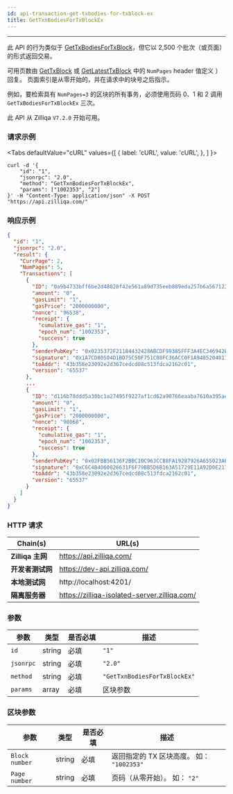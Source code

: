 ```yaml
---
id: api-transaction-get-txbodies-for-txblock-ex
title: GetTxnBodiesForTxBlockEx
---
```


---
此 API 的行为类似于 [GetTxBodiesForTxBlock](api-transaction-get-txbodies-for-txblock.mdx)，但它以 2,500 个批次（或页面）的形式返回交易。

可用页数由 [GetTxBlock](api-blockchain-get-tx-block.mdx) 或 [GetLatestTxBlock](api-blockchain-get-latest-tx-block.mdx) 中的 `NumPages`  header 值定义 ） 回复。 页面索引是从零开始的，并在请求中的块号之后指示。

例如，要检索具有 `NumPages=3` 的区块的所有事务，必须使用页码 0、1 和 2 调用 `GetTxBodiesForTxBlockEx` 三次。

此 API 从 Zilliqa `V7.2.0` 开始可用。

### 请求示例



<Tabs
  defaultValue="cURL"
  values={[
    { label: 'cURL', value: 'cURL', },
  ]
}>

<TabItem value="cURL">

```shell
curl -d '{
    "id": "1",
    "jsonrpc": "2.0",
    "method": "GetTxnBodiesForTxBlockEx",
    "params": ["1002353", "2"]
}' -H "Content-Type: application/json" -X POST "https://api.zilliqa.com/"
```
</TabItem>

</Tabs>

### 响应示例

```json
{
  "id": "1",
  "jsonrpc": "2.0",
  "result": {
    "CurrPage": 2,
    "NumPages": 5,
    "Transactions": [
      {
        "ID": "0a9b4733bff6be2d48020f42e561a89d735eeb809eda257b6a56712223e842eb",
        "amount": "0",
        "gasLimit": "1",
        "gasPrice": "2000000000",
        "nonce": "96538",
        "receipt": {
          "cumulative_gas": "1",
          "epoch_num": "1002353",
          "success": true
        },
        "senderPubKey": "0x0235372F21184432428ABCDF99385FFF3A4EC346942B51FACBE9589DDF482C5D45",
        "signature": "0x1A7CD80504D1BD75C50F751C08FC36ACC0F1A94852048179BCC927A3D5BC297AF01FB0A9CADBEC9AB870D330C8E2931E7025AE1293CE66B7429ABC44E785F16B",
        "toAddr": "43b358e23092e2d367cedcd08c513fdca2162c01",
        "version": "65537"
      },
      ...
      {
        "ID": "d116b78ddd5a30bc1a27495f9227af1cd62a90766eaaba7610a395aeab78ee10",
        "amount": "0",
        "gasLimit": "1",
        "gasPrice": "2000000000",
        "nonce": "98068",
        "receipt": {
          "cumulative_gas": "1",
          "epoch_num": "1002353",
          "success": true
        },
        "senderPubKey": "0x02FBB56136F2BBC10C963CCB8FA19287926A655023AB137BB018D2C65238D0F481",
        "signature": "0xC6C4B4060026631F6F79BB5D6B163A51729E11A92D0E217F3ABCD38D2A8E733C62A9EBADA184DEAD5859BBE68ABD888E3A0B194B260FF7A9ACD58523A37EF896",
        "toAddr": "43b358e23092e2d367cedcd08c513fdca2162c01",
        "version": "65537"
      }
    ]
  }
}
```

### HTTP 请求

| Chain(s)              | URL(s)                       |
| --------------------- | ---------------------------- |
| **Zilliqa 主网**   | https://api.zilliqa.com/     |
| **开发者测试网** | https://dev-api.zilliqa.com/ |
| **本地测试网**     | http://localhost:4201/       |
| **隔离服务器**   | https://zilliqa-isolated-server.zilliqa.com/ |

### 参数

| 参数 | 类型   | 是否必填 | 描述                  |
| --------- | ------ | -------- | ---------------------------- |
| `id`      | string | 必填 | `"1"`                        |
| `jsonrpc` | string | 必填 | `"2.0"`                      |
| `method`  | string | 必填 | `"GetTxnBodiesForTxBlockEx"` |
| `params`  | array  | 必填 | 区块参数             |

### 区块参数

| 参数 | 类型   | 是否必填 | 描述                                               |
| -------------- | ------ | -------- | -------------------------------------------------------- |
| `Block number` | string | 必填 | 返回指定的 TX 区块高度。 如： `"1002353"` |
| `Page number`  | string | 必填 | 页码（从零开始）。 如： `"2"`                 |